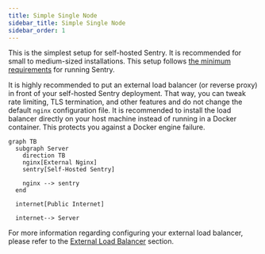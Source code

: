 ```yaml
---
title: Simple Single Node
sidebar_title: Simple Single Node
sidebar_order: 1
---
```


This is the simplest setup for self-hosted Sentry. It is recommended for small to medium-sized installations. This setup follows [the minimum requirements](/self-hosted/#required-minimum-system-resources) for running Sentry.

It is highly recommended to put an external load balancer (or reverse proxy) in front of your self-hosted Sentry deployment. That way, you can tweak rate limiting, TLS termination, and other features and do not change the default `nginx` configuration file. It is recommended to install the load balancer directly on your host machine instead of running in a Docker container. This protects you against a Docker engine failure.


```mermaid
graph TB
  subgraph Server
    direction TB
    nginx[External Nginx]
    sentry[Self-Hosted Sentry]

    nginx --> sentry
  end

  internet[Public Internet]

  internet--> Server
```

For more information regarding configuring your external load balancer, please refer to the [External Load Balancer](/self-hosted/experimental/reverse-proxy/) section.
